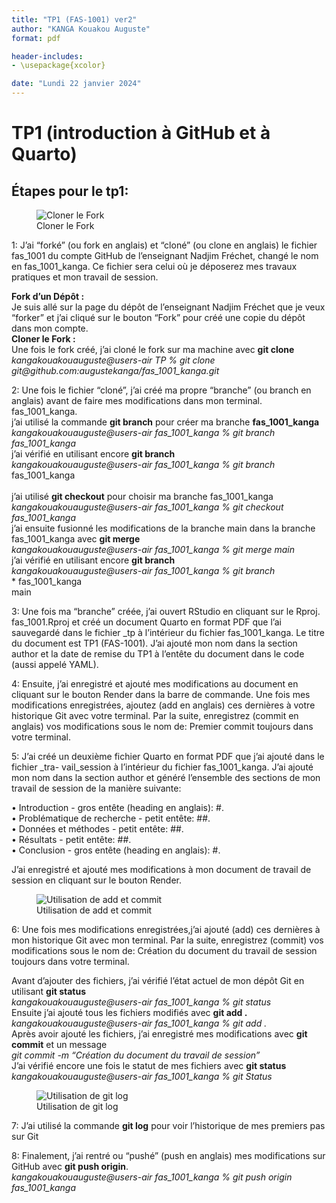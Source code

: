 ```yaml
---
title: "TP1 (FAS-1001) ver2"
author: "KANGA Kouakou Auguste"
format: pdf

header-includes:
- \usepackage{xcolor}

date: "Lundi 22 janvier 2024"
---
```


# TP1 (introduction à GitHub et à Quarto) 
## Étapes pour le tp1: 

![Cloner le Fork](Capture1.png)


1: J’ai “forké” (ou fork en anglais) et “cloné” (ou clone en anglais) le fichier fas_1001 du compte GitHub de l’enseignant Nadjim Fréchet, changé le nom en fas_1001_kanga. Ce fichier sera celui où je déposerez mes travaux pratiques et mon travail de session. \

**Fork d'un Dépôt :** \
Je suis allé sur la page du dépôt de l'enseignant Nadjim Fréchet que je veux "forker" et j'ai cliqué sur le bouton "Fork" pour créé une copie du dépôt dans mon compte. \
**Cloner le Fork :** \
Une fois le fork créé, j'ai cloné le fork sur ma machine avec **git clone** \
*kangakouakouauguste@users-air TP % git clone git@github.com:augustekanga/fas_1001_kanga.git* \

2: Une fois le fichier “cloné”, j’ai créé ma propre “branche” (ou branch en anglais) avant de faire mes modifications dans mon terminal. fas_1001_kanga. \
j'ai utilisé la commande **git branch** pour créer ma branche **fas_1001_kanga** \
*kangakouakouauguste@users-air fas_1001_kanga % git branch fas_1001_kanga* \
j'ai vérifié en utilisant encore **git branch** \
*kangakouakouauguste@users-air fas_1001_kanga % git branch* \
  fas_1001_kanga \
\textcolor{blue}{* main.}
 \
j'ai utilisé **git checkout** pour choisir ma branche fas_1001_kanga \
*kangakouakouauguste@users-air fas_1001_kanga % git checkout fas_1001_kanga* \
j'ai ensuite fusionné les modifications de la branche main dans la branche fas_1001_kanga avec **git merge** \
*kangakouakouauguste@users-air fas_1001_kanga % git merge main* \
j'ai vérifié en utilisant encore **git branch** \
*kangakouakouauguste@users-air fas_1001_kanga % git branch* \
* fas_1001_kanga
  \
  main \
  
3: Une fois ma “branche” créée, j’ai ouvert RStudio en cliquant sur le Rproj. fas_1001.Rproj et créé un document Quarto en format PDF que l’ai sauvegardé dans le fichier _tp à l’intérieur du fichier fas_1001_kanga. Le titre du document est TP1 (FAS-1001). J’ai ajouté mon nom dans la section author et la date de remise du TP1 à l’entête du document dans le code (aussi appelé YAML). \

4: Ensuite, j’ai enregistré et ajouté mes modifications au document en cliquant sur le bouton Render dans la barre de commande. Une fois mes modifications enregistrées, ajoutez (add en anglais) ces dernières à votre historique Git avec votre terminal. Par la suite, enregistrez (commit en anglais) vos modifications sous le nom de: Premier commit toujours dans votre terminal. \

5: J’ai créé un deuxième fichier Quarto en format PDF que j’ai ajouté dans le fichier _tra- vail_session à l’intérieur du fichier fas_1001_kanga. J’ai ajouté mon nom dans la section author et généré l’ensemble des sections de mon travail de session de la manière suivante: \

• Introduction - gros entête (heading en anglais): #. \
• Problématique de recherche - petit entête: ##. \
• Données et méthodes - petit entête: ##. \
• Résultats - petit entête: ##.  \
• Conclusion - gros entête (heading en anglais): #. \

J'ai enregistré et ajouté mes modifications à mon  document de travail de session en cliquant sur le bouton Render.  \

![Utilisation de add et commit](Capture4.png)

6: Une fois mes modifications enregistrées,j'ai ajouté (add) ces dernières à mon historique Git avec mon terminal. Par la suite, enregistrez (commit) vos modifications sous le nom de: Création du document du travail de session toujours dans votre terminal. \

Avant d'ajouter des fichiers, j'ai vérifié l'état actuel de mon dépôt Git en utilisant **git status** \
*kangakouakouauguste@users-air fas_1001_kanga % git status* \
Ensuite j'ai ajouté tous les fichiers modifiés avec **git add .** \
*kangakouakouauguste@users-air fas_1001_kanga % git add .* \
Après avoir ajouté les fichiers, j'ai enregistré mes modifications avec **git commit** et un message \
*git commit -m "Création du document du travail de session"* \
J'ai vérifié encore une fois le statut de mes fichiers avec **git status** \
*kangakouakouauguste@users-air fas_1001_kanga % git Status*

![Utilisation de git log](Capture6.png)

7: J'ai utilisé la commande **git log** pour voir l’historique de mes premiers pas sur Git \

8: Finalement, j'ai rentré ou “pushé” (push en anglais) mes modifications sur GitHub avec **git push origin**. \
*kangakouakouauguste@users-air fas_1001_kanga % git push origin fas_1001_kanga *






